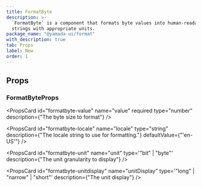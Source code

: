 ```yaml
---
title: FormatByte
description: >-
  `FormatByte` is a component that formats byte values into human-readable
  strings with appropriate units.
package_name: "@yamada-ui/format"
with_description: true
tab: Props
label: New
order: 1
---
```


## Props

### FormatByteProps

<PropsCard
  id="formatbyte-value"
  name="value"
  required
  type="number"
  description={"The byte size to format"}
/>

<PropsCard
  id="formatbyte-locale"
  name="locale"
  type="string"
  description={"The locale string to use for formatting."}
  defaultValue={"'en-US'"}
/>

<PropsCard
  id="formatbyte-unit"
  name="unit"
  type='"bit" | "byte"'
  description={"The unit granularity to display"}
/>

<PropsCard
  id="formatbyte-unitdisplay"
  name="unitDisplay"
  type='"long" | "narrow" | "short"'
  description={"The unit display"}
/>

